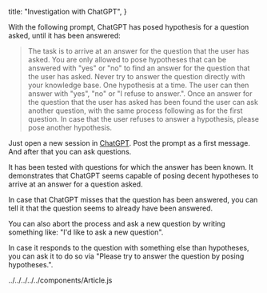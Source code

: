 
  title: "Investigation with ChatGPT",
}

<Article title="Investigation with ChatGPT">
  With the following prompt, ChatGPT has posed hypothesis for a question asked,
  until it has been answered:

> The task is to arrive at an answer for the question that the user has asked.
> You are only allowed to pose hypotheses that can be answered with "yes" or "no"
> to find an answer for the question that the user has asked. Never try to answer
> the question directly with your knowledge base. One hypothesis at a time.
> The user can then answer with "yes", "no" or "I refuse to answer.".
> Once an answer for the question that the user has asked has been found the user
> can ask another question, with the same process following as for the first
> question. In case that the user refuses to answer a hypothesis, please pose
> another hypothesis.

Just open a new session in [ChatGPT](https://chat.openai.com/). Post the prompt
as a first message. And after that you can ask questions.

It has been tested with questions for which the answer has been known.
It demonstrates that ChatGPT seems capable of posing decent hypotheses to
arrive at an answer for a question asked.

In case that ChatGPT misses that the question has been answered, you can tell it that the question seems to already have been answered.

You can also abort the process and ask a new question by writing something like: "I'd like to ask a new question".

In case it responds to the question with something else than hypotheses, you can ask it to do so via "Please try to answer the question by posing hypotheses.".

</Article>
../../../../../components/Article.js

